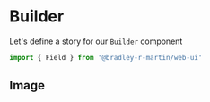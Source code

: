 <!-- Status.stories.mdx -->



<Meta title='Components/Builder' argTypes={{}} component={Field} />

# Builder

Let's define a story for our `Builder` component

```javascript
import { Field } from '@bradley-r-martin/web-ui'
```

## Image

<Canvas>
  <WebUIConfig>
    <Field type='builder' />
  </WebUIConfig>
</Canvas>
